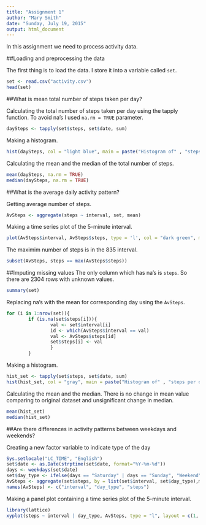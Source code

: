 ```yaml
---
title: "Assignment 1"
author: "Mary Smith"
date: "Sunday, July 19, 2015"
output: html_document
---
```



In this assignment we need to process activity data.

##Loading and preprocessing the data

The first thing is to load the data. I store it into a variable called `set`. 

```r
set <- read.csv("activity.csv")
head(set)
```

##What is mean total number of steps taken per day?

Calculating the total number of steps taken per day using the tapply function. To avoid na's I used `na.rm = TRUE` parameter.

```r
daySteps <- tapply(set$steps, set$date, sum)
```

Making a histogram.

```r
hist(daySteps, col = "light blue", main = paste("Histogram of" , "steps per day"), xlab = "number of steps")
```

Calculating the mean and the median of the total number of steps.

```r
mean(daySteps, na.rm = TRUE)
median(daySteps, na.rm = TRUE)
```

##What is the average daily activity pattern?

Getting average number of steps.

```r
AvSteps <- aggregate(steps ~ interval, set, mean)
```

Making a time series plot of the 5-minute interval.

```r
plot(AvSteps$interval, AvSteps$steps, type = 'l', col = "dark green", main = "Daily activity pattern", xlab = "Interval", ylab = "Number of steps" )
```

The maximim number of steps is in the 835 interval.

```r
subset(AvSteps, steps == max(AvSteps$steps))
```

##Imputing missing values
The only column which has na's is `steps`. So there are 2304 rows with unknown values.

```r
summary(set)
```

Replacing na's with the mean for corresponding day using the `AvSteps`.

```r
for (i in 1:nrow(set)){
        if (is.na(set$steps[i])){
                val <- set$interval[i]
                id <- which(AvSteps$interval == val)
                val <- AvSteps$steps[id]
                set$steps[i] <- val
                }
        }
```

Making a histogram.

```r
hist_set <- tapply(set$steps, set$date, sum)
hist(hist_set, col = "gray", main = paste("Histogram of" , "steps per day"), xlab = "number of steps")
```

Calculating the mean and the median. There is no change in mean value comparing to original dataset and unsignificant change in median.

```r
mean(hist_set)
median(hist_set)
```

##Are there differences in activity patterns between weekdays and weekends?

Creating a new factor variable to indicate type of the day

```r
Sys.setlocale("LC_TIME", "English")
set$date <- as.Date(strptime(set$date, format="%Y-%m-%d"))
days <- weekdays(set$date)
set$day_type <- ifelse(days == "Saturday" | days == "Sunday", "Weekend","Weekday")
AvSteps <- aggregate(set$steps, by = list(set$interval, set$day_type),mean)
names(AvSteps) <- c("interval", "day_type", "steps")
```

Making a panel plot containing a time series plot of the 5-minute interval.

```r
library(lattice)
xyplot(steps ~ interval | day_type, AvSteps, type = "l", layout = c(1, 2), xlab = "Interval", ylab = "Number of steps")
```




